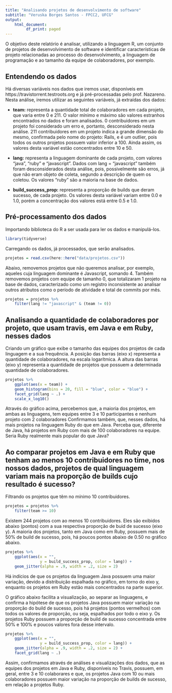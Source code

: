 ```yaml
---
title: "Analisando projetos de desenvolvimento de software"
subtitle: "Veruska Borges Santos - FPCC2, UFCG"
output: 
    html_document:
         df_print: paged
---
```


O objetivo deste relatório é analisar, utilizando a linguagem R, um conjunto de projetos de desenvolvimento de software e identificar características de projeto relacionadas ao processo do desenvolvimento, a linguagem de programação e ao tamanho da equipe de colaboradores, por exemplo.

## Entendendo os dados

Há diversas variáveis nos dados que iremos usar, disponíveis em https://travistorrent.testroots.org e já pré-processadas pelo prof. Nazareno. Nesta análise, iremos utilizar as seguintes variáveis, já extraídas dos dados:

* **team:** representa a quantidade total de colaboradores em cada projeto, que varia entre 0 e 211. O valor mínimo e máximo são valores estranhos encontrados no dados e foram analisados. 0 contribuidores em um projeto foi considerado um erro e, portanto, desconsiderado nesta análise. 211 contribuidores em um projeto indica a grande dimensão do mesmo, confirmada pelo nome do projeto: Rails, e é um outlier, pois todos os outros projetos possuem valor inferior a 100. Ainda assim, os valores desta variável estão concentrados entre 10 e 50.

* **lang:** representa a linguagem dominante de cada projeto, com valores "java", "ruby" e "javascript". Dados com lang = "javascript" também foram desconsiderados desta análise, pois, possivelmente são erros, já que não eram objeto de coleta, segundo a descrição de quem os coletou. Os valores "ruby" são a maioria na base de dados.

* **build_success_prop:** representa a proporção de builds que deram sucesso, de cada projeto. Os valores desta variável variam entre 0.0 e 1.0, porém a concentração dos valores está entre 0.5 e 1.0.

## Pré-processamento dos dados

Importando biblioteca do R a ser usada para ler os dados e manipulá-los.

```r
library(tidyverse)
```

Carregando os dados, já processados, que serão analisados.

```r
projetos = read.csv(here::here("data/projetos.csv"))
```

Abaixo, removemos projetos que não queremos analisar, por exemplo, aqueles cuja linguagem dominante é Javascript, somando 4. Também removemos projetos com equipe de tamanho 0, que totalizaram 1 projeto na base de dados, caracterizado como um registro inconsistente ao analisar outros atributos como o período de atividade e total de commits por mês.

```r
projetos = projetos %>%
    filter(lang != "javascript" & (team != 0))
```

## Analisando a quantidade de colaboradores por projeto, que usam travis, em Java e em Ruby, nesses dados 

Criando um gráfico que exibe o tamanho das equipes dos projetos de cada linguagem e a sua frequência. A posição das barras (eixo x) representa a quantidade de colaboradores, na escala logarítmica. A altura das barras (eixo y) representa a quantidade de projetos que possuem a determinada quantidade de colaboradores.

```r
projetos %>% 
    ggplot(aes(x = team)) + 
    geom_histogram(bins = 20, fill = "blue", color = "blue") + 
    facet_grid(lang ~ .) +
    scale_x_log10()

```


Através do gráfico acima, percebemos que, a maioria dos projetos, em ambas as linguagens, tem equipes entre 3 e 10 participantes e nenhum projeto com 2 colaboradores Confirmamos também, que, nesses dados, há mais projetos na linguagem Ruby do que em Java.
Perceba que, diferente de Java, há projetos em Ruby com mais de 100 colaboradores na equipe. Seria Ruby realmente mais popular do que Java?

## Ao comparar projetos em Java e em Ruby que tenham ao menos 10 contribuidores no time, nos nossos dados, projetos de qual linguagem variam mais na proporção de builds cujo resultado é sucesso?

Filtrando os projetos que têm no mínimo 10 contribuidores.

```r
projetos = projetos %>%
    filter(team >= 10)

```

Existem 244 projetos com ao menos 10 contribuidores. Eles são exibidos abaixo (pontos) com a sua respectiva proporção de buid de sucesso (eixo y). A maioria dos projetos, tanto em Java como em Ruby, possuem mais de 50% de build de sucesso, pois, há poucos pontos abaixo de 0.50 no gráfico abaixo.

```r
projetos %>%
    ggplot(aes(x = "", 
               y = build_success_prop, color = lang)) + 
    geom_jitter(alpha = .9, width = .2, size = 2)

```

Há indícios de que os projetos da linguagem Java possuem uma maior variação, devido a distribuição espalhada no gráfico, em torno do eixo y, enquanto os projetos em Ruby estão mais concentrados na parte superior.

O gráfico abaixo facilita a visualização, ao separar as linguagens, e confirma a hipótese de que os projetos Java possuem maior variação na proporção do build de sucesso, pois há projetos (pontos vermelhos) com todos os valores de proporção, ou seja, espalhados por todo o eixo y. Os projetos Ruby possuem a proporção de build de sucesso concentrada entre 50% e 100% e poucos valores fora desse intervalo.

```r
projetos %>%
    ggplot(aes(x = "", 
               y = build_success_prop, color = lang)) + 
    geom_jitter(alpha = .9, width = .2, size = 2) +
    facet_grid(lang ~ .)

```

Assim, confirmamos através de análises e visualizações dos dados, que as equipes dos projetos em Java e Ruby, disponíveis no Travis, possuem, em geral, entre 3 e 10 colaborares e que, os projetos Java com 10 ou mais colaboradores possuem maior variação na proporção de builds de sucesso, em relação a projetos Ruby.
